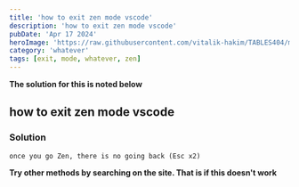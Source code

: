 ---
title: 'how to exit zen mode vscode'
description: 'how to exit zen mode vscode'
pubDate: 'Apr 17 2024'
heroImage: 'https://raw.githubusercontent.com/vitalik-hakim/TABLES404/main/error_b/misc.png'
category: 'whatever'
tags: [exit, mode, whatever, zen]
---

**The solution for this is noted below**

## how to exit zen mode vscode

### Solution

```whatever
once you go Zen, there is no going back (Esc x2)
```
**Try other methods by searching on the site. That is if this doesn't work**
